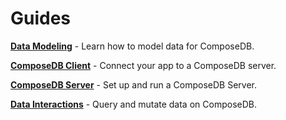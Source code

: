 # Guides

[**Data Modeling**](./data-modeling/data-modeling.mdx) - Learn how to model data for ComposeDB.

[**ComposeDB Client**](./composedb-client/composedb-client.mdx) - Connect your app to a ComposeDB server.

[**ComposeDB Server**](./composedb-server/composedb-server.mdx) - Set up and run a ComposeDB Server.

[**Data Interactions**](./data-interactions/data-interactions.mdx) - Query and mutate data on ComposeDB.
